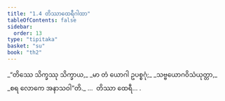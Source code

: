 ```yaml
---
title: "1.4 တိဿာထေရီဂါထာ"
tableOfContents: false
sidebar:
  order: 13
type: "tipitaka"
basket: "su"
book: "th2"
---
```



<DynamicBreadcrumb />

<Division number="4" book="th2">

<Paragraph number="8" type="verses" book="th2">
_“တိဿေ သိက္ခဿု သိက္ခာယ,_  
_မာ တံ ယောဂါ ဥပစ္စဂုံ;_  
_သဗ္ဗယောဂဝိသံယုတ္တာ,_  
_စရ လောကေ အနာသဝါ”တိ._  


</Paragraph>
</Division>

<Paragraph number="9" type="center" book="th2">
…  တိဿာ ထေရီ… .
</Paragraph>